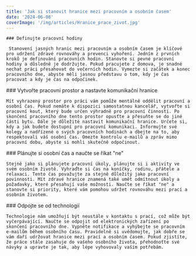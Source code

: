 ```yaml
---
title: 'Jak si stanovit hranice mezi pracovním a osobním časem'
date: '2024-06-08'
coverImage: '/img/articles/Hranice_prace_zivot.jpg'
---
```


<div className="main__post--content">
  <div>
   
    ### Definujte pracovní hodiny

     Stanovení jasných hranic mezi pracovním a osobním časem je klíčové pro udržení zdravé rovnováhy a prevenci vyhoření. Jedním z prvních kroků je definování pracovních hodin. Stanovte si pevné pracovní hodiny a důsledně je dodržujte. Pokud pracujete z domova, je snadné nechat práci přesahovat do večerních hodin. Vymezte si začátek a konec pracovního dne, abyste měli jasnou představu o tom, kdy je čas pracovat a kdy je čas na odpočinek.

  </div>
  <div>
    ### Vytvořte pracovní prostor a nastavte komunikační hranice

    Mít vyhrazený prostor pro práci vám pomůže mentálně oddělit pracovní a osobní čas. Pokud nemáte k dispozici samostatnou kancelář, vytvořte si pracovní kout, který bude určen výhradně pro pracovní činnosti. Po skončení pracovního dne tento prostor opusťte a přesuňte se do jiné části bytu. Dále je důležité nastavit komunikační hranice. Určete si, kdy a jak budete dostupní pro pracovní komunikaci. Informujte své kolegy a nadřízené o svých pracovních hodinách a dbejte na to, aby respektovali váš osobní čas. Omezte kontrolu e-mailů a zpráv mimo pracovní dobu, abyste si mohli skutečně odpočinout.

  </div>
  <div>
    ### Plánujte si osobní čas a naučte se říkat "ne"

    Stejně jako si plánujete pracovní úkoly, plánujte si i aktivity ve svém osobním životě. Vyhraďte si čas na koníčky, rodinu, přátele a relaxaci. Tento čas považujte za stejně důležitý jako pracovní povinnosti. Mít zdravé hranice znamená také umět odmítnout úkoly a požadavky, které přesahují vaše možnosti. Naučte se říkat "ne" a stanovte si priority, které vám pomohou udržet rovnováhu mezi prací a osobním životem.

  </div>
  <div>
    ### Odpojte se od technologií

    Technologie nám umožňují být neustále v kontaktu s prací, což může být vyčerpávající. Naučte se odpojit od elektronických zařízení po skončení pracovního dne. Vypněte notifikace a vyhýbejte se pracovním e-mailům během osobního času. Pravidelně si uvědomujte, jak dobře se vám daří udržovat hranice mezi prací a osobním časem. Pokud zjistíte, že práce stále zasahuje do vašeho osobního života, přehodnoťte své návyky a upravte je tak, aby lépe vyhovovaly vašim potřebám.

  </div>
</div>
